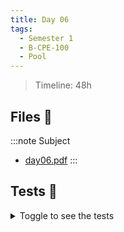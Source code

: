 ```yaml
---
title: Day 06
tags:
  - Semester 1
  - B-CPE-100
  - Pool
---
```


> Timeline: 48h

## Files 📂

:::note Subject
- [day06.pdf](https://github.com/Studio-17/Epitech-Subjects/raw/main/Semestre_1/B-CPE-100/Pool/Day06/Day06.pdf)
:::

## Tests 🤖

<details>
  <summary>Toggle to see the tests</summary>
  <div>
    <table>
      <thead>
        <tr>
          <th>Summary</th>
          <th>Number of tests</th>
          <th>Details</th>
        </tr>
      </thead>
      <tbody>
      <tr>
            <td>01 - task01</td>
            <td rowspan="1">1</td>
            <td>task01</td>
        </tr>
        <tr>
            <td>02 - task02</td>
            <td rowspan="1">1</td>
            <td>task02</td>
        </tr>
        <tr>
            <td>03 - task03</td>
            <td rowspan="1">1</td>
            <td>task03</td>
        </tr>
        <tr>
            <td>04 - task04</td>
            <td rowspan="1">1</td>
            <td>task04</td>
        </tr>
        <tr>
            <td>05 - task05</td>
            <td rowspan="1">1</td>
            <td>task05</td>
        </tr>
        <tr>
            <td>06 - task06</td>
            <td rowspan="1">1</td>
            <td>task06</td>
        </tr>
        <tr>
            <td>07 - task07</td>
            <td rowspan="1">1</td>
            <td>task07</td>
        </tr>
        <tr>
            <td>08 - task08</td>
            <td rowspan="1">1</td>
            <td>task08</td>
        </tr>
        <tr>
            <td>09 - task09</td>
            <td rowspan="1">1</td>
            <td>task09</td>
        </tr>
        <tr>
            <td>10 - task10</td>
            <td rowspan="1">1</td>
            <td>task10</td>
        </tr>
        <tr>
            <td>11 - task11</td>
            <td rowspan="1">1</td>
            <td>task11</td>
        </tr>
        <tr>
            <td>12 - task12</td>
            <td rowspan="1">1</td>
            <td>task12</td>
        </tr>
        <tr>
            <td>13 - task13</td>
            <td rowspan="1">1</td>
            <td>task13</td>
        </tr>
        <tr>
            <td>14 - task14</td>
            <td rowspan="1">1</td>
            <td>task14</td>
        </tr>
        <tr>
            <td>15 - task15</td>
            <td rowspan="1">1</td>
            <td>task15</td>
        </tr>
        <tr>
            <td>16 - task16</td>
            <td rowspan="1">1</td>
            <td>task16</td>
        </tr>
        <tr>
            <td>17 - task17</td>
            <td rowspan="1">1</td>
            <td>task17</td>
        </tr>
        <tr>
            <td>18 - task18</td>
            <td rowspan="1">1</td>
            <td>task18</td>
        </tr>
        <tr>
            <td>19 - task19</td>
            <td rowspan="1">1</td>
            <td>task19</td>
        </tr>
        <tr>
            <td>20 - task20</td>
            <td rowspan="1">1</td>
            <td>task20</td>
        </tr>
        <tr>
            <td>21 - task21</td>
            <td rowspan="1">1</td>
            <td>task21</td>
        </tr></tbody>
    </table>
  </div>
</details>
